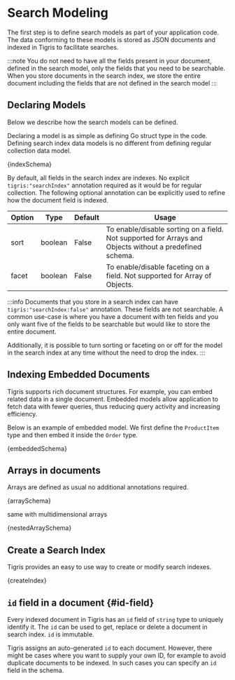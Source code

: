 
# Search Modeling

The first step is to define search models as part of your application code. The
data conforming to these models is stored as JSON documents and indexed in Tigris
to facilitate searches.

:::note
You do not need to have all the fields present in your document, defined in the
search model, only the fields that you need to be searchable. When you store
documents in the search index, we store the entire document including the fields
that are not defined in the search model
:::

## Declaring Models

Below we describe how the search models can be defined.

Declaring a model is as simple as defining Go struct type in the code.
Defining search index data models is no different from defining regular collection data model.

<CodeBlock language="go">{indexSchema}</CodeBlock>

By default, all fields in the search index are indexes. No explicit `tigris:"searchIndex"` annotation required
as it would be for regular collection. The following optional annotation can be explicitly used to refine how
the document field is indexed.

| Option | Type    | Default | Usage                                                                                                   |
| ------ | ------- | ------- | ------------------------------------------------------------------------------------------------------- |
| sort   | boolean | False   | To enable/disable sorting on a field. Not supported for Arrays and Objects without a predefined schema. |
| facet  | boolean | False   | To enable/disable faceting on a field. Not supported for Array of Objects.                              |

:::info
Documents that you store in a search index can have `tigris:"searchIndex:false"` annotation.
These fields are not searchable. A common use-case is
where you have a document with ten fields and you only want five of the fields
to be searchable but would like to store the entire document.

Additionally, it is possible to turn sorting or faceting on or off for the model
in the search index at any time without the need to drop the index.
:::

## Indexing Embedded Documents

Tigris supports rich document structures. For example, you can embed related
data in a single document. Embedded models allow application to fetch data with
fewer queries, thus reducing query activity and increasing efficiency.

Below is an example of embedded model. We first define the `ProductItem` type
and then embed it inside the `Order` type.

<CodeBlock language="go">{embeddedSchema}</CodeBlock>

## Arrays in documents

Arrays are defined as usual no additional annotations required.

<CodeBlock language="go">{arraySchema}</CodeBlock>

same with multidimensional arrays

<CodeBlock language="go">{nestedArraySchema}</CodeBlock>

## Create a Search Index

Tigris provides an easy to use way to create or modify search indexes.

<CodeBlock language="go">{createIndex}</CodeBlock>

## `id` field in a document {#id-field}

Every indexed document in Tigris has an `id` field of `string` type to uniquely
identify it. The `id` can be used to get, replace or delete a document in search
index. `id` is immutable.

Tigris assigns an auto-generated `id` to each document. However, there might be
cases where you want to supply your own ID, for example to avoid duplicate
documents to be indexed. In such cases you can specify an `id` field in the schema.

